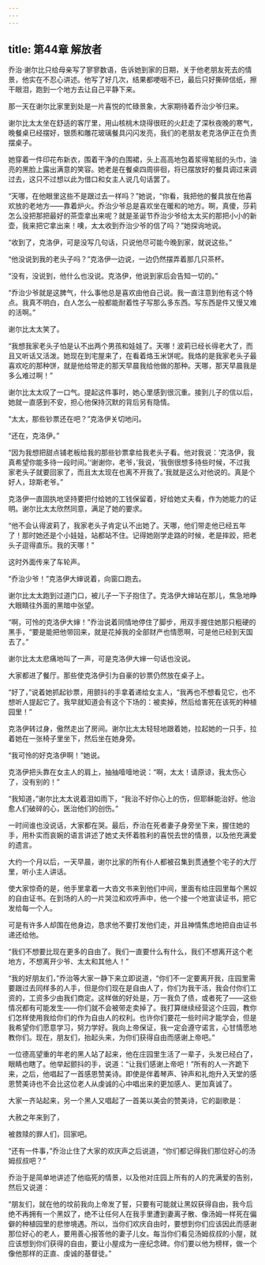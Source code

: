 ```yaml
---
---
---
```

title: 第44章 解放者
---




乔治·谢尔比只给母亲写了寥寥数语，告诉她到家的日期，关于他老朋友死去的情景，他实在不忍心讲述。他写了好几次，结果都哽咽不已，最后只好撕碎信纸，擦干眼泪，跑到一个地方去让自己平静下来。

那一天在谢尔比家里到处是一片喜悦的忙碌景象，大家期待着乔治少爷归来。

谢尔比太太坐在舒适的客厅里，用山核桃木烧得很旺的火赶走了深秋夜晚的寒气，晚餐桌已经摆好，银质和雕花玻璃餐具闪闪发亮，我们的老朋友老克洛伊正在负责摆桌子。

她穿着一件印花布新衣，围着干净的白围裙，头上高高地包着浆得笔挺的头巾，油亮的黑脸上露出满意的笑容。她老是在餐桌四周徘徊，将已摆放好的餐具调过来调过去，这只不过想以此为借口和女主人说几句话罢了。

“天哪，在他眼里这些不是跟过去一样吗？”她说，“你看，我把他的餐具放在他喜欢放的老地方——靠着炉火。乔治少爷总是喜欢坐在暖和的地方。啊，真傻，莎莉怎么没把那把最好的茶壶拿出来呢？就是圣诞节乔治少爷给太太买的那把小小的新壶，我来把它拿出来！噢，太太收到乔治少爷的信了吗？”她探询地说。

“收到了，克洛伊，可是没写几句话，只说他尽可能今晚到家，就说这些。”

“他没说到我的老头子吗？”克洛伊一边说，一边仍然摆弄着那几只茶杯。

“没有，没说到，他什么也没说。克洛伊，他说到家后会告知一切的。”

“乔治少爷就是这脾气，什么事他总是喜欢由他自己说。我一直注意到他有这个特点。我真不明白，白人怎么一般都能耐着性子写那么多东西。写东西是件又慢又难的活啊。”

谢尔比太太笑了。

“我想我家老头子怕是认不出两个男孩和娃娃了。天哪！波莉已经长得老大了，而且又听话又活泼。她现在到宅屋来了，在看着烙玉米饼呢。我烙的是我家老头子最喜欢吃的那种饼，就是他给带走的那天早晨我给他做的那种。天哪，那天早晨我是多么难过啊！”

谢尔比太太叹了一口气。提起这件事时，她心里感到很沉重。接到儿子的信以后，她就一直感到不安，担心他保持沉默的背后另有隐情。

“太太，那些钞票还在吧？”克洛伊关切地问。

“还在，克洛伊。”

“因为我想把甜点铺老板给我的那些钞票拿给我老头子看。他对我说：‘克洛伊，我真希望你能多待一段时间。’‘谢谢你，老爷，’我说，‘我倒很想多待些时候，不过我家老头子就要回家了，而且太太现在也离不开我了。’我就是这么对他说的。真是个好人，琼斯老爷。”

克洛伊一直固执地坚持要把付给她的工钱保留着，好给她丈夫看，作为她能力的证明。谢尔比太太欣然同意，满足了她的要求。

“他不会认得波莉了，我家老头子肯定认不出她了。天哪，他们带走他已经五年了！那时她还是个小娃娃，站都站不住。记得她刚学走路的时候，老是摔跤，把老头子逗得直乐。我的天哪！”

这时外面传来了车轮声。

“乔治少爷！”克洛伊大婶说着，向窗口跑去。

谢尔比太太跑到过道门口，被儿子一下子抱住了。克洛伊大婶站在那儿，焦急地睁大眼睛往外面的黑暗中张望。

“啊，可怜的克洛伊大婶！”乔治说着同情地停住了脚步，用双手握住她那只粗硬的黑手，“要是能把他带回来，就是花掉我的全部财产也情愿啊，可是他已经到天国去了。”

谢尔比太太悲痛地叫了一声，可是克洛伊大婶一句话也没说。

大家都进了餐厅。那些使克洛伊引为自豪的钞票仍然放在桌子上。

“好了，”说着她抓起钞票，用颤抖的手拿着递给女主人，“我再也不想看见它，也不想听人提起它了。我早就知道会有这个下场的：被卖掉，然后给害死在该死的种植园里！”

克洛伊转过身，傲然走出了房间。谢尔比太太轻轻地跟着她，拉起她的一只手，拉着她在一张椅子里坐下，然后坐在她身旁。

“我可怜的好克洛伊啊！”她说。

克洛伊把头靠在女主人的肩上，抽抽噎噎地说：“啊，太太！请原谅，我太伤心了，没有别的！”

“我知道，”谢尔比太太说着泪如雨下，“我治不好你心上的伤，但耶稣能治好。他治愈人们破碎的心，医治他们的创伤。”

一时间谁也没说话，大家都在哭。最后，乔治在死者妻子身旁坐下来，握住她的手，用朴实而哀婉的语言讲述了她丈夫怀着胜利的喜悦去世的情景，以及他充满爱的遗言。

大约一个月以后，一天早晨，谢尔比家的所有仆人都被召集到贯通整个宅子的大厅里，听小主人讲话。

使大家惊奇的是，他手里拿着一大沓文书来到他们中间，里面有给庄园里每个黑奴的自由证书。在到场的人的一片哭泣和欢呼声中，他一个接一个地宣读证书，把它发给每一个人。

可是有许多人却围在他身边，恳求他不要打发他们走，并且神情焦虑地把自由证书递还给他。

“我们不想要比现在更多的自由了。我们一直要什么有什么，我们不想离开这个老地方，不想离开少爷、太太和其他人！”

“我的好朋友们，”乔治等大家一静下来立即说道，“你们不一定要离开我，庄园里需要跟过去同样多的人手，但是你们现在是自由人了，你们为我干活，我会付你们工资的，工资多少由我们商定。这样做的好处是，万一我负了债，或者死了——这些情况都有可能发生——你们就不会被带走卖掉了。我打算继续经营这个庄园，教你们怎样使用我给你们的作为自由人的权利。也许你们要花一些时间才能学会，但是我希望你们愿意学习，努力学好。我向上帝保证，我一定会遵守诺言，心甘情愿地教你们。现在，朋友们，抬起头来，为你们获得自由而感谢上帝吧。”

一位德高望重的年老的黑人站了起来，他在庄园里生活了一辈子，头发已经白了，眼睛也瞎了。他举起颤抖的手，说道：“让我们感谢上帝吧！”所有的人一齐跪下来，之后，他唱起了一首感恩赞美诗。即使是伴着琴声、钟声和礼炮升入天堂的感恩赞美诗也不会比这位老人从虔诚的心中唱出来的更加感人、更加真诚了。

大家一齐站起来，另一个黑人又唱起了一首美以美会的赞美诗，它的副歌是：

大赦之年来到了，

被救赎的罪人们，回家吧。

“还有一件事，”乔治止住了大家的欢庆声之后说道，“你们都记得我们那位好心的汤姆叔叔吧？”

乔治于是简单地讲述了他临死的情景，以及他对庄园上所有的人的充满爱的告别，然后又说道：

“朋友们，就在他的坟前我向上帝发了誓，只要有可能就让黑奴获得自由，我今后绝不再拥有一个黑奴了，绝不让任何人在我手里遭到妻离子散、像汤姆一样死在偏僻的种植园里的悲惨境遇。所以，当你们欢庆自由时，要想到你们应该因此而感谢那位好心的老人，要用善心报答他的妻子儿女。每当你们看见汤姆叔叔的小屋，就应该想到你们获得的自由，要让小屋成为一座纪念碑。你们要以他为榜样，做一个像他那样的正直、虔诚的基督徒。”